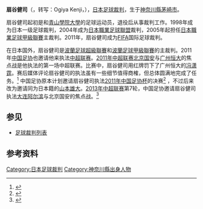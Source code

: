 {{noteTA
|G1=足球
}}
{{Infobox football official
| name                = 扇谷健司<br>Kenji Ogiya
| fullname            = 扇谷健司
| dateofbirth         = {{birth date and age|1971|1|3|}}
| cityofbirth         = [[茅崎市|茅崎市]]
| countryofbirth      = {{日本}}
| death_date          = 
| death_place         = 
| otheroccupation     = 
| years               = 2005–
| league              = [[J1联赛|J1联赛]]
| role                = [[足球裁判|裁判]]
| internationalyears  = 2011–
| confederation       = [[FIFA|FIFA]]
| internationalrole   = [[足球裁判|裁判]]
}}

'''扇谷健司'''（{{lang-ja|'''おおぎや けんじ'''}}，转写：Ogiya Kenji，{{bd|1971年|1月3日}}），[[日本|日本]][[足球裁判|足球裁判]]，生于[[神奈川縣|神奈川縣]][[茅崎市|茅崎市]]。

扇谷健司起初是{{link-ja|神奈川县立藤泽西高等学校|神奈川県立藤沢西高等学校}}和[[青山學院大學|青山學院大學]]的足球运动员，退役后从事裁判工作。1998年成为日本一级足球裁判，2004年成为[[日本職業足球聯盟|日本職業足球聯盟]]裁判，2005年起担任[[日本職業足球甲級聯賽|日本職業足球甲級聯賽]]主裁判。2011年，扇谷健司成为[[FIFA|FIFA]]国际足球裁判。

在日本国外，扇谷健司是[[波蘭足球超級聯賽|波蘭足球超級聯賽]]和[[波蘭足球甲級聯賽|波蘭足球甲級聯賽]]的主裁判。2011年[[中国足协|中国足协]]也邀请他来执法[[中超联赛|中超联赛]]。[[2011年中超联赛|2011年中超联赛]][[北京国安|北京国安]]与[[广州恒大|广州恒大]]的焦点战是他执法的第一场中超联赛。比赛中，扇谷健司用红牌罚下了广州恒大的[[冯潇霆|冯潇霆]]。赛后媒体评论扇谷健司的执法虽有一些细节值得商榷，但总体圆满地完成了任务。<ref>{{cite news|title=日本主裁执法京穗战得认可 红牌罚下冯潇霆无误|url=http://sports.163.com/11/0801/22/7ADGJGB200051C89.html|accessdate=2013-04-24|newspaper=网易体育|date=2011-08-01}}</ref> 中国足协原本计划邀请扇谷健司执法[[2011年中国足协杯|2011年中国足协杯]]的决赛<ref>{{cite news|title=日本裁判压轴足协杯决赛 亚冠中超4张门票不变|url=http://sports.people.com.cn/GB/22134/16150548.html|accessdate=2013-04-24|newspaper=京华时报|date=2011-11-07|archive-date=2011-11-08|archive-url=https://web.archive.org/web/20111108064204/http://sports.people.com.cn/GB/22134/16150548.html|dead-url=no}}</ref> ，不过后来改为邀请同为日本籍的[[山本雄大|山本雄大]]。[[2013年中超联赛|2013年中超联赛]]第7轮，中国足协邀请扇谷健司执法[[大连阿尔滨|大连阿尔滨]]与北京国安的焦点战。<ref>{{cite news|title=足协确认外籍裁判吹国安第7轮 粤沪两德比亦派洋哨|url=http://sports.sina.com.cn/j/2013-04-24/00006535052.shtml|accessdate=2013-04-24|newspaper=北京青年报|date=2013-04-24|archive-date=2013-05-09|archive-url=https://web.archive.org/web/20130509011842/http://sports.sina.com.cn/j/2013-04-24/00006535052.shtml|dead-url=no}}</ref>

==参见==
* [[足球裁判列表|足球裁判列表]]

==参考资料==
{{reflist}}

{{2013年中国足球联赛裁判}}
{{DEFAULTSORT:Ogiya Kenji}}

[[Category:日本足球裁判|Category:日本足球裁判]]
[[Category:神奈川縣出身人物|Category:神奈川縣出身人物]]